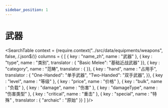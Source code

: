 ---
sidebar_position: 1
---

# 武器


<SearchTable 
	context = {require.context("../src/data/equipments/weapons", false, /\.json$/)} 
	columns = {
		[
			{ key : "name_zh", name : "武器" },
			{ key : "type", name : "类别", translator : {
				"Basic Melee": "基础近战武器"
			}},
			{ key : "category", name : "范畴", translator : {
			}},
			{ key : "hand", name : "占用手", translator : {
				"One-Handed": "单手武器",
				"Two-Handed": "双手武器",
			}},
			{ key : "level", name : "等级" },
			{ key : "price", name : "价格" },
			{ key : "bulk", name : "负载" },
			{ key : "damage", name : "伤害" },
			{ key : "damageType", name : "伤害类型" },
			{ key : "critical", name : "重击" },
			{ key : "special", name : "特殊" , translator : {
				"archaic" : "原始"
			}}
		]
	}/>